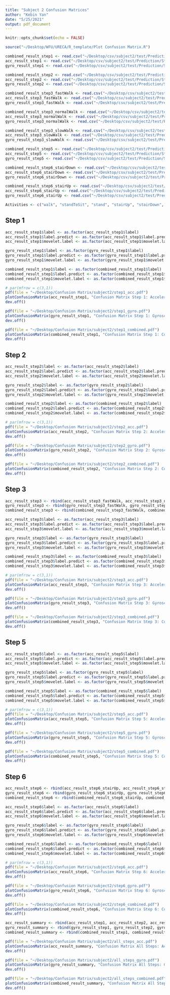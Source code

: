 ```yaml
---
title: "Subject 2 Confusion Matrices"
author: "Kebin Yan"
date: "5/25/2021"
output: pdf_document
---
```


```r
knitr::opts_chunk$set(echo = FALSE)
```

```r
source("~/Desktop/WFU/URECA/R_template/Plot Confusion Matrix.R")
```


```r
combined_result_step1 <- read.csv("~/Desktop/csv/subject2/test/Prediction/Step1/front_pred.csv")
acc_result_step1 <- read.csv("~/Desktop/csv/subject2/test/Prediction/Step1/acc_front_pred.csv")
gyro_result_step1 <- read.csv("~/Desktop/csv/subject2/test/Prediction/Step1/gyro_front_pred.csv")

combined_result_step2 <- read.csv("~/Desktop/csv/subject2/test/Prediction/Step2/front_pred.csv")
acc_result_step2 <- read.csv("~/Desktop/csv/subject2/test/Prediction/Step2/acc_front_pred.csv")
gyro_result_step2 <- read.csv("~/Desktop/csv/subject2/test/Prediction/Step2/gyro_front_pred.csv")

combined_result_step3_fastWalk <- read.csv("~/Desktop/csv/subject2/test/Prediction/Step3/front_pred_fast.csv")
acc_result_step3_fastWalk <- read.csv("~/Desktop/csv/subject2/test/Prediction/Step3/acc_front_pred_fast.csv")
gyro_result_step3_fastWalk <- read.csv("~/Desktop/csv/subject2/test/Prediction/Step3/gyro_front_pred_fast.csv")

combined_result_step3_normalWalk <- read.csv("~/Desktop/csv/subject2/test/Prediction/Step3/front_pred_normal.csv")
acc_result_step3_normalWalk <- read.csv("~/Desktop/csv/subject2/test/Prediction/Step3/acc_front_pred_normal.csv")
gyro_result_step3_normalWalk <- read.csv("~/Desktop/csv/subject2/test/Prediction/Step3/gyro_front_pred_normal.csv")

combined_result_step3_slowWalk <- read.csv("~/Desktop/csv/subject2/test/Prediction/Step3/front_pred_slow.csv")
acc_result_step3_slowWalk <- read.csv("~/Desktop/csv/subject2/test/Prediction/Step3/acc_front_pred_slow.csv")
gyro_result_step3_slowWalk <- read.csv("~/Desktop/csv/subject2/test/Prediction/Step3/gyro_front_pred_slow.csv")

combined_result_step5 <- read.csv("~/Desktop/csv/subject2/test/Prediction/Step5/front_pred.csv")
acc_result_step5 <- read.csv("~/Desktop/csv/subject2/test/Prediction/Step5/acc_front_pred.csv")
gyro_result_step5 <- read.csv("~/Desktop/csv/subject2/test/Prediction/Step5/gyro_front_pred.csv")

combined_result_step6_stairDown <- read.csv("~/Desktop/csv/subject2/test/Prediction/Step6/stairDown/front_pred.csv")
acc_result_step6_stairDown <- read.csv("~/Desktop/csv/subject2/test/Prediction/Step6/stairDown/acc_front_pred.csv")
gyro_result_step6_stairDown <- read.csv("~/Desktop/csv/subject2/test/Prediction/Step6/stairDown/gyro_front_pred.csv")

combined_result_step6_stairUp <- read.csv("~/Desktop/csv/subject2/test/Prediction/Step6/stairUp/front_pred.csv")
acc_result_step6_stairUp <- read.csv("~/Desktop/csv/subject2/test/Prediction/Step6/stairUp/acc_front_pred.csv")
gyro_result_step6_stairUp <- read.csv("~/Desktop/csv/subject2/test/Prediction/Step6/stairUp/gyro_front_pred.csv")
```

```r
Activities <- c("walk", "standToSit", "stand", "stairUp", "stairDown", "sitToStand", "sit", "revolving door")
```

## Step 1

```r
acc_result_step1$label <- as.factor(acc_result_step1$label)
acc_result_step1$label.predict <- as.factor(acc_result_step1$label.predict)
acc_result_step1$movelet.label <- as.factor(acc_result_step1$movelet.label)

gyro_result_step1$label <- as.factor(gyro_result_step1$label)
gyro_result_step1$label.predict <- as.factor(gyro_result_step1$label.predict)
gyro_result_step1$movelet.label <- as.factor(gyro_result_step1$movelet.label)

combined_result_step1$label <- as.factor(combined_result_step1$label)
combined_result_step1$label.predict <- as.factor(combined_result_step1$label.predict)
combined_result_step1$movelet.label <- as.factor(combined_result_step1$movelet.label)
```

```r
# par(mfrow = c(3,1))
pdf(file = "~/Desktop/Confusion Matrix/subject2/step1_acc.pdf")
plotConfusionMatrix(acc_result_step1, "Confusion Matrix Step 1: Accelerometer", Activities)
dev.off()

pdf(file = "~/Desktop/Confusion Matrix/subject2/step1_gyro.pdf")
plotConfusionMatrix(gyro_result_step1, "Confusion Matrix Step 1: Gyroscope", Activities)
dev.off()

pdf(file = "~/Desktop/Confusion Matrix/subject2/step1_combined.pdf")
plotConfusionMatrix(combined_result_step1, "Confusion Matrix Step 1: Combined", Activities)
dev.off()
```


## Step 2

```r
acc_result_step2$label <- as.factor(acc_result_step2$label)
acc_result_step2$label.predict <- as.factor(acc_result_step2$label.predict)
acc_result_step2$movelet.label <- as.factor(acc_result_step2$movelet.label)

gyro_result_step2$label <- as.factor(gyro_result_step2$label)
gyro_result_step2$label.predict <- as.factor(gyro_result_step2$label.predict)
gyro_result_step2$movelet.label <- as.factor(gyro_result_step2$movelet.label)

combined_result_step2$label <- as.factor(combined_result_step2$label)
combined_result_step2$label.predict <- as.factor(combined_result_step2$label.predict)
combined_result_step2$movelet.label <- as.factor(combined_result_step2$movelet.label)
```

```r
# par(mfrow = c(3,1))
pdf(file = "~/Desktop/Confusion Matrix/subject2/step2_acc.pdf")
plotConfusionMatrix(acc_result_step2, "Confusion Matrix Step 2: Accelerometer", Activities)
dev.off()

pdf(file = "~/Desktop/Confusion Matrix/subject2/step2_gyro.pdf")
plotConfusionMatrix(gyro_result_step2, "Confusion Matrix Step 2: Gyroscope", Activities)
dev.off()

pdf(file = "~/Desktop/Confusion Matrix/subject2/step2_combined.pdf")
plotConfusionMatrix(combined_result_step2, "Confusion Matrix Step 2: Combined", Activities)
dev.off()
```


## Step 3

```r
acc_result_step3 <- rbind(acc_result_step3_fastWalk, acc_result_step3_normalWalk, acc_result_step3_slowWalk)
gyro_result_step3 <- rbind(gyro_result_step3_fastWalk, gyro_result_step3_normalWalk, gyro_result_step3_slowWalk)
combined_result_step3 <- rbind(combined_result_step3_fastWalk, combined_result_step3_normalWalk, combined_result_step3_slowWalk)
```

```r
acc_result_step3$label <- as.factor(acc_result_step3$label)
acc_result_step3$label.predict <- as.factor(acc_result_step3$label.predict)
acc_result_step3$movelet.label <- as.factor(acc_result_step3$movelet.label)

gyro_result_step3$label <- as.factor(gyro_result_step3$label)
gyro_result_step3$label.predict <- as.factor(gyro_result_step3$label.predict)
gyro_result_step3$movelet.label <- as.factor(gyro_result_step3$movelet.label)

combined_result_step3$label <- as.factor(combined_result_step3$label)
combined_result_step3$label.predict <- as.factor(combined_result_step3$label.predict)
combined_result_step3$movelet.label <- as.factor(combined_result_step3$movelet.label)
```

```r
# par(mfrow = c(3,1))
pdf(file = "~/Desktop/Confusion Matrix/subject2/step3_acc.pdf")
plotConfusionMatrix(acc_result_step3, "Confusion Matrix Step 3: Accelerometer", Activities)
dev.off()

pdf(file = "~/Desktop/Confusion Matrix/subject2/step3_gyro.pdf")
plotConfusionMatrix(gyro_result_step3, "Confusion Matrix Step 3: Gyroscope", Activities)
dev.off()

pdf(file = "~/Desktop/Confusion Matrix/subject2/step3_combined.pdf")
plotConfusionMatrix(combined_result_step3, "Confusion Matrix Step 3: Combined", Activities)
dev.off()
```

## Step 5

```r
acc_result_step5$label <- as.factor(acc_result_step5$label)
acc_result_step5$label.predict <- as.factor(acc_result_step5$label.predict)
acc_result_step5$movelet.label <- as.factor(acc_result_step5$movelet.label)

gyro_result_step5$label <- as.factor(gyro_result_step5$label)
gyro_result_step5$label.predict <- as.factor(gyro_result_step5$label.predict)
gyro_result_step5$movelet.label <- as.factor(gyro_result_step5$movelet.label)

combined_result_step5$label <- as.factor(combined_result_step5$label)
combined_result_step5$label.predict <- as.factor(combined_result_step5$label.predict)
combined_result_step5$movelet.label <- as.factor(combined_result_step5$movelet.label)
```

```r
# par(mfrow = c(3,1))
pdf(file = "~/Desktop/Confusion Matrix/subject2/step5_acc.pdf")
plotConfusionMatrix(acc_result_step5, "Confusion Matrix Step 5: Accelerometer", Activities)
dev.off()

pdf(file = "~/Desktop/Confusion Matrix/subject2/step5_gyro.pdf")
plotConfusionMatrix(gyro_result_step5, "Confusion Matrix Step 5: Gyroscope", Activities)
dev.off()

pdf(file = "~/Desktop/Confusion Matrix/subject2/step5_combined.pdf")
plotConfusionMatrix(combined_result_step5, "Confusion Matrix Step 5: Combined", Activities)
dev.off()
```

## Step 6

```r
acc_result_step6 <- rbind(acc_result_step6_stairUp, acc_result_step6_stairDown)
gyro_result_step6 <- rbind(gyro_result_step6_stairUp, gyro_result_step6_stairDown)
combined_result_step6 <- rbind(combined_result_step6_stairUp, combined_result_step6_stairDown)
```

```r
acc_result_step6$label <- as.factor(acc_result_step6$label)
acc_result_step6$label.predict <- as.factor(acc_result_step6$label.predict)
acc_result_step6$movelet.label <- as.factor(acc_result_step6$movelet.label)

gyro_result_step6$label <- as.factor(gyro_result_step6$label)
gyro_result_step6$label.predict <- as.factor(gyro_result_step6$label.predict)
gyro_result_step6$movelet.label <- as.factor(gyro_result_step6$movelet.label)

combined_result_step6$label <- as.factor(combined_result_step6$label)
combined_result_step6$label.predict <- as.factor(combined_result_step6$label.predict)
combined_result_step6$movelet.label <- as.factor(combined_result_step6$movelet.label)
```

```r
# par(mfrow = c(3,1))
pdf(file = "~/Desktop/Confusion Matrix/subject2/step6_acc.pdf")
plotConfusionMatrix(acc_result_step6, "Confusion Matrix Step 6: Accelerometer", Activities)
dev.off()

pdf(file = "~/Desktop/Confusion Matrix/subject2/step6_gyro.pdf")
plotConfusionMatrix(gyro_result_step6, "Confusion Matrix Step 6: Gyroscope", Activities)
dev.off()

pdf(file = "~/Desktop/Confusion Matrix/subject2/step6_combined.pdf")
plotConfusionMatrix(combined_result_step6, "Confusion Matrix Step 6: Combined", Activities)
dev.off()
```

```r
acc_result_summary <- rbind(acc_result_step1, acc_result_step2, acc_result_step3, acc_result_step5, acc_result_step6)
gyro_result_summary <- rbind(gyro_result_step1, gyro_result_step2, gyro_result_step3, gyro_result_step5, gyro_result_step6)
combined_result_summary <- rbind(combined_result_step1, combined_result_step2, combined_result_step3, combined_result_step5, combined_result_step6)
```

```r
pdf(file = "~/Desktop/Confusion Matrix/subject2/all_steps_acc.pdf")
plotConfusionMatrix(acc_result_summary, "Confusion Matrix All Steps: Accelerometer", Activities)
dev.off()

pdf(file = "~/Desktop/Confusion Matrix/subject2/all_steps_gyro.pdf")
plotConfusionMatrix(gyro_result_summary, "Confusion Matrix All Steps: Gyroscope", Activities)
dev.off()

pdf(file = "~/Desktop/Confusion Matrix/subject2/all_steps_combined.pdf")
plotConfusionMatrix(combined_result_summary, "Confusion Matrix All Steps: Combined", Activities)
dev.off()
```

